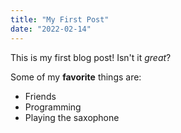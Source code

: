 ```yaml
---
title: "My First Post"
date: "2022-02-14"
---
```


This is my first blog post! Isn't it *great*?

Some of my **favorite** things are:

* Friends
* Programming
* Playing the saxophone